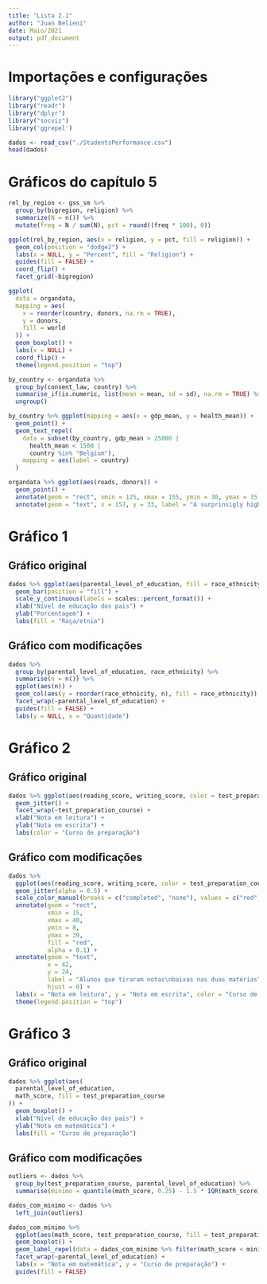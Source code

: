 ```yaml
---
title: "Lista 2.1"
author: "Juan Belieni"
date: Maio/2021
output: pdf_document
---
```


# Importações e configurações
```r
library("ggplot2")
library("readr")
library("dplyr")
library("socviz")
library('ggrepel')

dados <- read_csv("./StudentsPerformance.csv")
head(dados)
```

# Gráficos do capítulo 5

```r
rel_by_region <- gss_sm %>%
  group_by(bigregion, religion) %>%
  summarize(N = n()) %>%
  mutate(freq = N / sum(N), pct = round((freq * 100), 0))

ggplot(rel_by_region, aes(x = religion, y = pct, fill = religion)) +
  geom_col(position = "dodge2") +
  labs(x = NULL, y = "Percent", fill = "Religion") +
  guides(fill = FALSE) +
  coord_flip() +
  facet_grid(~bigregion)
```

```r
ggplot(
  data = organdata,
  mapping = aes(
    x = reorder(country, donors, na.rm = TRUE),
    y = donors,
    fill = world
  )) +
  geom_boxplot() +
  labs(x = NULL) +
  coord_flip() +
  theme(legend.position = "top")
```

```r
by_country <- organdata %>%
  group_by(consent_law, country) %>%
  summarise_if(is.numeric, list(mean = mean, sd = sd), na.rm = TRUE) %>%
  ungroup()

by_country %>% ggplot(mapping = aes(x = gdp_mean, y = health_mean)) +
  geom_point() +
  geom_text_repel(
    data = subset(by_country, gdp_mean > 25000 |
      health_mean < 1500 |
      country %in% "Belgium"),
    mapping = aes(label = country)
  )
```

```r
organdata %>% ggplot(aes(roads, donors)) +
  geom_point() +
  annotate(geom = "rect", xmin = 125, xmax = 155, ymin = 30, ymax = 35, fill = "red", alpha = 0.2) +
  annotate(geom = "text", x = 157, y = 33, label = "A surprinsigly high \n recovery rate.", hjust = 0)
```

# Gráfico 1

## Gráfico original

```r
dados %>% ggplot(aes(parental_level_of_education, fill = race_ethnicity)) +
  geom_bar(position = "fill") +
  scale_y_continuous(labels = scales::percent_format()) +
  xlab("Nível de educação dos pais") +
  ylab("Porcentagem") +
  labs(fill = "Raça/etnia")
```

## Gráfico com modificações

```r
dados %>%
  group_by(parental_level_of_education, race_ethnicity) %>%
  summarise(n = n()) %>%
  ggplot(aes(n)) +
  geom_col(aes(y = reorder(race_ethnicity, n), fill = race_ethnicity)) +
  facet_wrap(~parental_level_of_education) +
  guides(fill = FALSE) +
  labs(y = NULL, x = "Quantidade")
```


# Gráfico 2

## Gráfico original

```r
dados %>% ggplot(aes(reading_score, writing_score, color = test_preparation_course)) +
  geom_jitter() +
  facet_wrap(~test_preparation_course) +
  xlab("Nota em leitura") +
  ylab("Nota em escrita") +
  labs(color = "Curso de preparação")
```


## Gráfico com modificações

```r
dados %>%
  ggplot(aes(reading_score, writing_score, color = test_preparation_course)) +
  geom_jitter(alpha = 0.5) +
  scale_color_manual(breaks = c("completed", "none"), values = c("red", "grey")) +
  annotate(geom = "rect",
           xmin = 15,
           xmax = 40,
           ymin = 8,
           ymax = 39,
           fill = "red",
           alpha = 0.1) +
  annotate(geom = "text",
           x = 42,
           y = 24,
           label = "Alunos que tiraram notas\nbaixas nas duas matérias",
           hjust = 0) +
  labs(x = "Nota em leitura", y = "Nota em escrita", color = "Curso de preparação") +
  theme(legend.position = "top")
```

# Gráfico 3

## Gráfico original
```r
dados %>% ggplot(aes(
  parental_level_of_education,
  math_score, fill = test_preparation_course
)) +
  geom_boxplot() +
  xlab("Nível de educação dos pais") +
  ylab("Nota em matemática") +
  labs(fill = "Curso de preparação")
```

## Gráfico com modificações

```r
outliers <- dados %>%
  group_by(test_preparation_course, parental_level_of_education) %>%
  summarise(minimo = quantile(math_score, 0.25) - 1.5 * IQR(math_score))

dados_com_minimo <- dados %>%
  left_join(outliers)

dados_com_minimo %>%
  ggplot(aes(math_score, test_preparation_course, fill = test_preparation_course, label = math_score)) +
  geom_boxplot() +
  geom_label_repel(data = dados_com_minimo %>% filter(math_score < minimo)) +
  facet_wrap(~parental_level_of_education) +
  labs(x = "Nota em matemática", y = "Curso de preparação") +
  guides(fill = FALSE)
```

